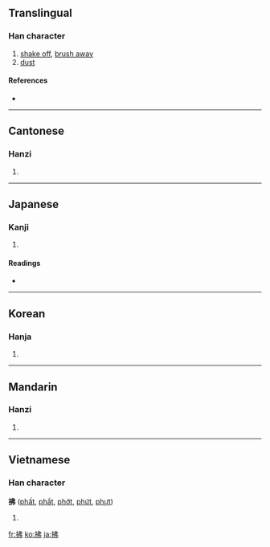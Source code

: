 {{also|払}}
==Translingual==

===Han character===
{{Han char|rn=64|rad=手|as=05|sn=8|four=5502<sub>7</sub>|canj=手中中弓 (QLLN)}}

# [[shake off]], [[brush away]]
# [[dust]]

====References====
* {{Han ref|kx=0424.140|dkj=11936|dj=0772.110|hdz=31859.040|uh=62C2|ud=25282|bh=A9D8|bd=43480}}

----

==Cantonese==

===Hanzi===
{{yue-hanzi|jyut=|y=fat1}}

# {{defn|Cantonese}}

----

==Japanese==

===Kanji===
{{ja-kanji|grade=|rs=手05}}

# {{defn|Japanese}}

====Readings====
* {{ja-readings|on=[[ふつ]] (futsu), [[ほつ]] (hotsu), [[ひつ]] (hitsu)|kun=[[はらう]] (harau)}}

----

==Korean==

===Hanja===
{{ko-hanja|hangeul=[[불]], [[필]]|eumhun=|rv=bul, pil|mr=pul, p'il|y=pul, phil}}

# {{defn|Korean}}

----

==Mandarin==

===Hanzi===
{{cmn-hanzi|pin=[[fú]] ([[fu2]])|wg=fu<sup>2</sup>}}

# {{defn|Mandarin}}

----

==Vietnamese==

===Han character===
'''拂''' ([[phất]], [[phắt]], [[phớt]], [[phứt]], [[phựt]])

# {{defn|Vietnamese}}

[[fr:拂]]
[[ko:拂]]
[[ja:拂]]
